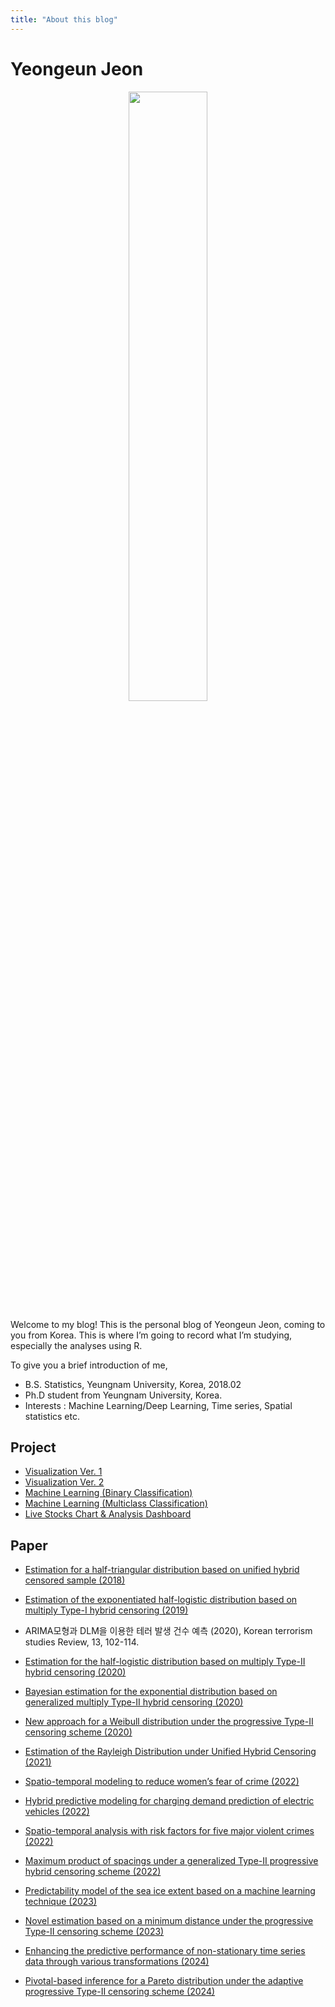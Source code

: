 ---
title: "About this blog"
---

# Yeongeun Jeon

<center>
  ![](images/그림1.jpg){width=50%}
</center>

Welcome to my blog! This is the personal blog of Yeongeun Jeon, coming to you from Korea. 
This is where I'm going to record what I'm studying, especially the analyses using R. 

To give you a brief introduction of me,

- B.S. Statistics, Yeungnam University, Korea, 2018.02
- Ph.D student from Yeungnam University, Korea.
- Interests :  Machine Learning/Deep Learning, Time series, Spatial statistics etc.

## Project

- [Visualization Ver. 1](https://leehoo1928.shinyapps.io/ggplot_Ver1/)
- [Visualization Ver. 2](https://leehoo1928.shinyapps.io/ggplot_Ver2/)
- [Machine Learning (Binary Classification)](https://jjjjye.shinyapps.io/MachineLearning_Ver2/)
- [Machine Learning (Multiclass Classification)](https://jjjjye.shinyapps.io/MachineLearning_Multinomial/)
- [Live Stocks Chart & Analysis Dashboard](https://jjjjye.shinyapps.io/Stock_Analysis/)

## Paper

- [Estimation for a half-triangular distribution based on unified hybrid censored sample (2018)](http://www.kdiss.org/journal/view.html?uid=2446&page=&sort=&scale=10&all_k=&s_t=&s_a=Young+Eun+Jeon&s_k=&s_v=&s_n=&spage=&pn=search&year=&vmd=Full)

- [Estimation of the exponentiated half-logistic distribution based on multiply Type-I hybrid censoring (2019)](http://www.csam.or.kr/journal/view.html?doi=10.29220/CSAM.2020.27.1.047)

- ARIMA모형과 DLM을 이용한 테러 발생 건수 예측 (2020), Korean terrorism studies Review, 13, 102-114.

- [Estimation for the half-logistic distribution based on multiply Type-II hybrid censoring (2020)](https://www.sciencedirect.com/science/article/abs/pii/S037843712030220X)

- [Bayesian estimation for the exponential distribution based on generalized multiply Type-II hybrid censoring (2020)](http://www.csam.or.kr/journal/view.html?doi=10.29220/CSAM.2020.27.4.413)

- [New approach for a Weibull distribution under the progressive Type-II censoring scheme (2020)](https://www.mdpi.com/2227-7390/8/10/1713)

- [Estimation of the Rayleigh Distribution under Unified Hybrid Censoring (2021)](https://ajs.or.at/index.php/ajs/article/view/990)

- [Spatio-temporal modeling to reduce women's fear of crime (2022)](http://www.kdiss.org/journal/view.html?uid=2789&&vmd=Full)

- [Hybrid predictive modeling for charging demand prediction of electric vehicles (2022)](https://www.mdpi.com/2071-1050/14/9/5426)

- [Spatio-temporal analysis with risk factors for five major violent crimes (2022)](http://www.koreascience.or.kr/article/JAKO202231461117552.page)

- [Maximum product of spacings under a generalized Type-II progressive hybrid censoring scheme (2022)](http://www.csam.or.kr/journal/view.html?uid=2017&&vmd=Full)

- [Predictability model of the sea ice extent based on a machine learning technique (2023)](http://www.kdiss.org/journal/view.html?uid=2906&page=&sort=&scale=10&all_k=&s_t=&s_a=Suk-Bok+Kang&s_k=&s_v=&s_n=&spage=&pn=search&year=&vmd=Full)

- [Novel estimation based on a minimum distance under the progressive Type-II censoring scheme (2023)](http://www.csam.or.kr/journal/view.html?uid=2059&sort=&scale=&key=year&keyword=&s_v=30&s_n=4&pn=vol&year=2023&vmd=Full)

- [Enhancing the predictive performance of non-stationary time series data through various transformations (2024)](http://www.kdiss.org/journal/view.html?uid=2970&&vmd=Full)

- [Pivotal-based inference for a Pareto distribution under the adaptive progressive Type-II censoring scheme (2024)](https://www.aimspress.com/article/doi/10.3934/math.2024295)
